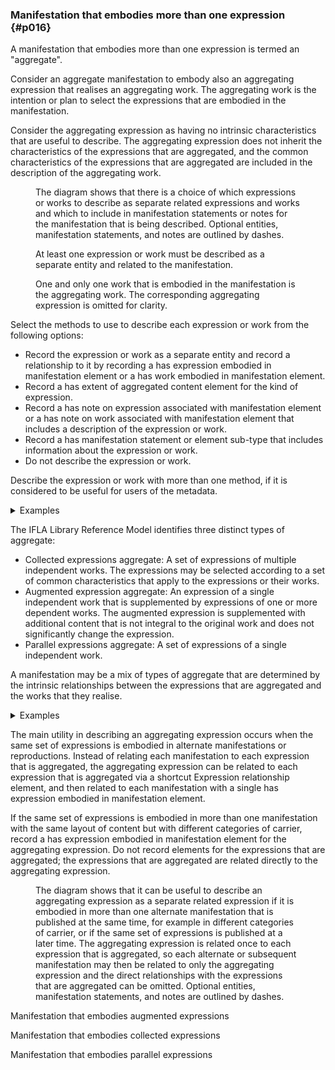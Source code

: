 ### Manifestation that embodies more than one expression {#p016}

<section className="guid">

A manifestation that embodies more than one expression is termed an "aggregate".

</section>

<section className="guid">

Consider an aggregate manifestation to embody also an aggregating expression that realises an aggregating work. The aggregating work is the intention or plan to select the expressions that are embodied in the manifestation.

Consider the aggregating expression as having no intrinsic characteristics that are useful to describe. The aggregating expression does not inherit the characteristics of the expressions that are aggregated, and the common characteristics of the expressions that are aggregated are included in the description of the aggregating work.

</section>

<section className="guid">

<Figure
  src="/img/x007.png"
  caption="Entity-relationship diagram of a general aggregate manifestation."
  expandLink="/docs/fullimages/x007"
/>

The diagram shows that there is a choice of which expressions or works to describe as separate related expressions and works and which to include in manifestation statements or notes for the manifestation that is being described. Optional entities, manifestation statements, and notes are outlined by dashes.

At least one expression or work must be described as a separate entity and related to the manifestation.

One and only one work that is embodied in the manifestation is the aggregating work. The corresponding aggregating expression is omitted for clarity.

</section>

<section className="guid">

Select the methods to use to describe each expression or work from the following options:

- Record the expression or work as a separate entity and record a relationship to it by recording a <InLink href="/docs/relationships/1012">has expression embodied in manifestation</InLink> element or a <InLink href="/docs/relationships/1220">has work embodied in manifestation</InLink> element.
- Record a <InLink href="/docs/attributes/1278">has extent of aggregated content</InLink> element for the kind of expression.
- Record a <InLink href="/docs/notes/1267">has note on expression associated with manifestation</InLink> element or a <InLink href="/docs/notes/1270">has note on work associated with manifestation</InLink> element that includes a description of the expression or work.
- Record a <InLink href="/docs/statements/1025">has manifestation statement</InLink> or element sub-type that includes information about the expression or work.
- Do not describe the expression or work.

Describe the expression or work with more than one method, if it is considered to be useful for users of the metadata.

<details>
<summary>Examples</summary>

| has expression embodied in manifestation | "Hamilton, Gill. Developing open licensing at the National Library of Scotland (text; English)" |
| --- | --- |
| has note on expression associated with manifestation | "Includes a case study of the National Library of Scotland." |
| | [Full example: <InLink href="/docs/fullex/fx002">Open licensing for cultural heritage (2017; Facet Publishing; volume; perfect binding)</InLink>.] |

---

| has expression embodied in manifestation | "LCD Soundsystem. Give it up (performed music)" |
| --- | --- |
| has expression embodied in manifestation | "LCD Soundsystem. Tired (performed music)" |
| has work embodied in manifestation | "LCD Soundsystem. Give it up b/w Tired" |
| has extent of aggregated content | "2 recorded songs" |
| has manifestation statement of title and responsibility | "lcd soundsystem \| a. written by james murphy b. by james murphy and pat mahoney \| a give it up \| james murphy: vocals, bass, drums, percussion, synthesizers, programming \| produce by the dfa \| b tired \| james murphy: vocals, bass, guitar; pat mahoney: drums, percussion; ems synthesizer \| produce by the dfa" |
| | [Full example: <InLink href="/docs/fullex/fx058">Give it up b/w Tired (2002; Ouput Recordings; audio disc)</InLink>.] |

</details>

</section>

<section className="guid">

The <OutLink href="https://repository.ifla.org/handle/20.500.14598/40.2">IFLA Library Reference Model</OutLink> identifies three distinct types of aggregate:

- Collected expressions aggregate: A set of expressions of multiple independent works. The expressions may be selected according to a set of common characteristics that apply to the expressions or their works.
- Augmented expression aggregate: An expression of a single independent work that is supplemented by expressions of one or more dependent works. The augmented expression is supplemented with additional content that is not integral to the original work and does not significantly change the expression.
- Parallel expressions aggregate: A set of expressions of a single independent work.

</section>

<section className="guid">

A manifestation may be a mix of types of aggregate that are determined by the intrinsic relationships between the expressions that are aggregated and the works that they realise.

<details>
<summary>Examples</summary>

[Full example: <InLink href="/docs/fullex/fx050">Black Lizard big book of locked-room mysteries (2014; Vintage Books; volume; perfect binding)</InLink>. The manifestation embodies a collected set of text expressions, and text expressions that augment them.]

</details>

</section>

<section className="guid">

The main utility in describing an aggregating expression occurs when the same set of expressions is embodied in alternate manifestations or reproductions. Instead of relating each manifestation to each expression that is aggregated, the aggregating expression can be related to each expression that is aggregated via a shortcut Expression relationship element, and then related to each manifestation with a single has expression embodied in manifestation element.

</section>

<section className="guid">

If the same set of expressions is embodied in more than one manifestation with the same layout of content but with different categories of carrier, record a <InLink href="/docs/relationships/1012">has expression embodied in manifestation</InLink> element for the aggregating expression. Do not record elements for the expressions that are aggregated; the expressions that are aggregated are related directly to the aggregating expression.

</section>

<section className="guid">

<Figure
  src="/img/x008.png"
  caption="Entity-relationship diagram of an aggregating expression."
  expandLink="/docs/fullimages/x008"
/>

The diagram shows that it can be useful to describe an aggregating expression as a separate related expression if it is embodied in more than one alternate manifestation that is published at the same time, for example in different categories of carrier, or if the same set of expressions is published at a later time. The aggregating expression is related once to each expression that is aggregated, so each alternate or subsequent manifestation may then be related to only the aggregating expression and the direct relationships with the expressions that are aggregated can be omitted. Optional entities, manifestation statements, and notes are outlined by dashes.

</section>

<section className="guid">

<SeeAlso><InLink href="/docs/assess#p027">Manifestation that embodies augmented expressions</InLink></SeeAlso>

<SeeAlso><InLink href="/docs/assess#p025">Manifestation that embodies collected expressions</InLink></SeeAlso>

<SeeAlso><InLink href="/docs/assess#p026">Manifestation that embodies parallel expressions</InLink></SeeAlso>

</section>
